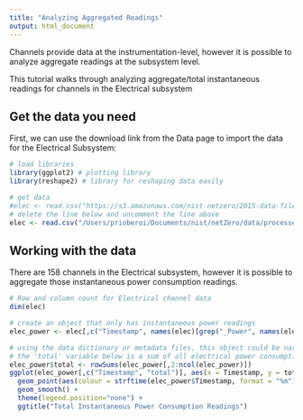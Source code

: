 ```yaml
---
title: "Analyzing Aggregated Readings"
output: html_document
---
```


Channels provide data at the instrumentation-level, however it is possible to analyze aggregate readings at the subsystem level.

This tutorial walks through analyzing aggregate/total instantaneous readings for channels in the Electrical subsystem

## Get the data you need

First, we can use the download link from the Data page to import the data for the Electrical Subsystem:

```r
# load libraries
library(ggplot2) # plotting library
library(reshape2) # library for reshaping data easily

# get data
#elec <- read.csv("https://s3.amazonaws.com/nist-netzero/2015-data-files/Elec.csv", header=TRUE, na.strings=c("NA", "NULL", "", " "))
# delete the line below and uncomment the line above
elec <- read.csv("/Users/prioberoi/Documents/nist/netZero/data/processed/Elec.csv", header=TRUE, na.strings=c("NA", "NULL", "", " "))

```

## Working with the data

There are 158 channels in the Electrical subsystem, however it is possible to aggregate those instantaneous power consumption readings.

```r
# Row and column count for Electrical channel data
dim(elec)

# create an object that only has instantaneous power readings
elec_power <- elec[,c("Timestamp", names(elec)[grep("_Power", names(elec))])]

# using the data dictionary or metadata files, this object could be narrowed down to power consumption in one room or for a specific appliance
# the 'total' variable below is a sum of all electrical power consumption channels
elec_power$total <- rowSums(elec_power[,2:ncol(elec_power)])
ggplot(elec_power[,c("Timestamp", "total")], aes(x = Timestamp, y = total)) +
  geom_point(aes(colour = strftime(elec_power$Timestamp, format = "%m")), alpha = 0.4) +
  geom_smooth() +
  theme(legend.position="none") +
  ggtitle("Total Instantaneous Power Consumption Readings")

```

